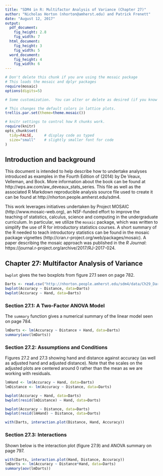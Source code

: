 ```yaml
---
title: "SDM4 in R: Multifactor Analysis of Variance (Chapter 27)"
author: "Nicholas Horton (nhorton@amherst.edu) and Patrick Frenett"
date: "August 12, 2017"
output: 
  pdf_document:
    fig_height: 2.8
    fig_width: 7
  html_document:
    fig_height: 3
    fig_width: 5
  word_document:
    fig_height: 4
    fig_width: 6
---
```



```r
# Don't delete this chunk if you are using the mosaic package
# This loads the mosaic and dplyr packages
require(mosaic)
options(digits=5)
```

```r
# Some customization.  You can alter or delete as desired (if you know what you are doing).

# This changes the default colors in lattice plots.
trellis.par.set(theme=theme.mosaic())  

# knitr settings to control how R chunks work.
require(knitr)
opts_chunk$set(
  tidy=FALSE,     # display code as typed
  size="small"    # slightly smaller font for code
)
```

## Introduction and background 

This document is intended to help describe how to undertake analyses introduced 
as examples in the Fourth Edition of \emph{Stats: Data and Models} (2014) by De Veaux, Velleman, and Bock.
More information about the book can be found at http://wps.aw.com/aw_deveaux_stats_series.  This
file as well as the associated R Markdown reproducible analysis source file used to create it can be found at http://nhorton.people.amherst.edu/sdm4.

This work leverages initiatives undertaken by Project MOSAIC (http://www.mosaic-web.org), an NSF-funded effort to improve the teaching of statistics, calculus, science and computing in the undergraduate curriculum. In particular, we utilize the `mosaic` package, which was written to simplify the use of R for introductory statistics courses. A short summary of the R needed to teach introductory statistics can be found in the mosaic package vignettes (http://cran.r-project.org/web/packages/mosaic).
A paper describing the mosaic approach was published in the *R Journal*: https://journal.r-project.org/archive/2017/RJ-2017-024.

## Chapter 27: Multifactor Analysis of Variance

`bwplot` gives the two boxplots from figure 27.1 seen on page 782.

```r
Darts <- read.csv("http://nhorton.people.amherst.edu/sdm4/data/Ch29_Darts.csv")
bwplot(Accuracy ~ Distance, data=Darts)
bwplot(Accuracy ~ Hand, data=Darts)
```

### Section 27.1: A Two-Factor ANOVA Model

The `summary` function gives a numerical summary of the linear model seen on page 784.

```r
lmDarts <- lm(Accuracy ~ Distance + Hand, data=Darts)
summary(aov(lmDarts))
```

### Section 27.2: Assumptions and Conditions

Figures 27.2 and 27.3 showing hand and distance against accuracy (as well as adjusted hand and adjusted distance). Note that the scales on the adjusted plots are centered around 0 rather than the mean as we are working with residuals.

```r
lmHand <- lm(Accuracy ~ Hand, data=Darts)
lmDistance <- lm(Accuracy ~ Distance, data=Darts)

bwplot(Accuracy ~ Hand, data=Darts)
bwplot(resid(lmDistance) ~ Hand, data=Darts)

bwplot(Accuracy ~ Distance, data=Darts)
bwplot(resid(lmHand) ~ Distance, data=Darts)

with(Darts, interaction.plot(Distance, Hand, Accuracy))
```

### Section 27.3: Interactions

Shown below is the interaction plot (figure 27.9) and ANOVA summary on page 797.

```r
with(Darts, interaction.plot(Hand, Distance, Accuracy))
lmDarts <- lm(Accuracy ~ Distance*Hand, data=Darts)
summary(aov(lmDarts))
```
